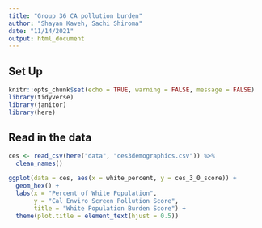 ```yaml
---
title: "Group 36 CA pollution burden"
author: "Shayan Kaveh, Sachi Shiroma"
date: "11/14/2021"
output: html_document
---
```

## Set Up
```r
knitr::opts_chunk$set(echo = TRUE, warning = FALSE, message = FALSE)
library(tidyverse)
library(janitor)
library(here)
```

## Read in the data
```r
ces <- read_csv(here("data", "ces3demographics.csv")) %>% 
  clean_names()
```

```r
ggplot(data = ces, aes(x = white_percent, y = ces_3_0_score)) +
  geom_hex() +
  labs(x = "Percent of White Population",
       y = "Cal Enviro Screen Pollution Score",
       title = "White Population Burden Score") +
  theme(plot.title = element_text(hjust = 0.5))

```

